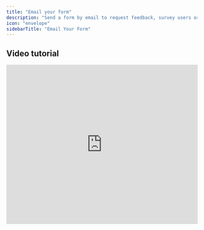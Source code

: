 ```yaml
---
title: "Email your form"
description: "Send a form by email to request feedback, survey users or collect responses. Track form submissions from form opened to completion."
icon: "envelope"
sidebarTitle: "Email Your Form"
---
```


## Video tutorial

<Frame>
  <iframe class="notion-asset-object-fit" src="https://www.loom.com/embed/541f6b219ab248a7ab5748c3b794f693" title="iframe video" frameborder="0" allowfullscreen loading="lazy" scrolling="auto" width="100%" height="420px" />
</Frame>

## How to send your form via email

First, go to the **Share** tab from the top menu. Click `Send form`.

<Frame>
  ![PDF Viewer](/images/guides/image-2.png)
</Frame>

Click `Set recipients` to enter the **email addresses** of the people whom you would like to send it to. You can also customize the **Message** and [format the style](/help/custom-emails#c6872760d8cb46d382efc4089b770e9a) of the email.

<Frame>
  ![PDF Viewer](/images/guides/image-3.png)
</Frame>

Here, you can also enable `Reminders` and set your preferred **Frequency**.

<Check>
  **Good to know:** You can add up to 100 email addresses. If you need to add more, email [support@fillout.com](mailto:support@fillout.com)
</Check>

## Track submissions

In the same pop-up window, click `Track responses`. Alternatively, you can go back to the **Share** page to do this. Here, you'll see if a recipient has **Not started**, is **In progress**, or has **Completed** your form.

<Frame>
  ![PDF Viewer](/images/guides/image-4.png)
</Frame>

## Automate form sends with Zapier

You can [create a](/help/zapier) [**Zap**](/help/zapier) to automate emailing forms. After connecting the necessary apps, select a **Trigger**.

In this example, when a user cancels their subscription in Stripe, we'll send a Fillout form, which would be the **Action**. Click `Publish` when everything’s set.

<Frame>
  ![PDF Viewer](/images/guides/image-5.png)
</Frame>

That's it\! Any user who cancels will automatically receive the Fillout form.

## Related articles

<CardGroup cols={3}>
  <Card title="Email notifications" icon="envelope-dot" iconType="regular" color="#FFC738" href="/help/email-notifications">
    Get notified when someone submits your form, or encounters an integration-related issue.
  </Card>
  <Card title="Respondent notification email" icon="bell" iconType="regular" color="#FFC738" href="/help/respondent-emails">
    Automatically email respondents an editable copy of their answers.
  </Card>
  <Card title="Connect Fillout to hundreds of apps with Zapier" icon="circle-z" iconType="regular" color="#FFC738" href="/help/zapier">
    Add automations to your form.
  </Card>
</CardGroup>